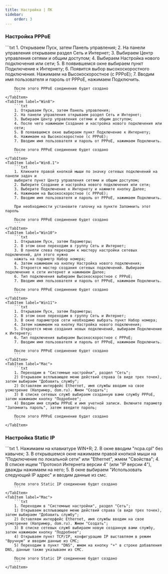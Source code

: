 ```yaml
---
title: Настройка | ПК
sidebar:
    order: 3
---
```



### Настройка PPPoE
<Tabs>
    <TabItem label="Win7">
        ```txt
        1. Открываем Пуск, затем Панель управления;
        2. На панели управления открываем раздел Сеть и Интернет;
        3. Выбираем Центр управления сетями и общим доступом;
        4. Выбираем Настройка нового подключения или сети;
        5. В появившемся окне выбираем пункт Подключение к Интернету;
        6. Появится выбор высокоскоростного подключения. Нажимаем на Высокоскоростное (с PPPoE);
        7. Вводим имя пользователя и пароль от PPPoE, нажимаем Подключить.

        После этого PPPoE соединение будет создано
        ```
    </TabItem>
    <TabItem label="Win8">
        ```txt
        1. Открываем Пуск, затем Панель управления;
        2. На панели управления открываем раздел Сеть и Интернет;
        3. Выбираем Центр управления сетями и общим доступом;
        4. После чего нажимаем Создание и настройка нового подключения или
        сети;
        5. В появившемся окне выбираем пункт Подключение к Интернету;
        6. Нажимаем на Высокоскоростное (с PPPoE);
        7. Вводим имя пользователя и пароль от PPPoE, нажимаем Подключить.

        После этого PPPoE соединение будет создано
        ```
    </TabItem>
    <TabItem label="Win8.1">
        ```txt
        1. Кликните правой кнопкой мыши по значку сетевых подключений на панели задач и
        выберите пункт Центр управления сетями и общим доступом;
        2. Выберите Создание и настройка нового подключения или сети;
        3. Выберите Подключение к Интернету и нажмите кнопку Далее;
        4. Нажимаем на Высокоскоростное (с PPPoE);
        7. Вводим имя пользователя и пароль от PPPoE, нажимаем Подключить.

        При необходимости установите галочку на пункте Запомнить этот пароль

        После этого PPPoE соединение будет создано
        ```
    </TabItem>
    <TabItem label="Win10">
        ```txt
        1. Открываем Пуск, затем Параметры;
        2. В этом окне переходим в группу Сеть и Интернет;
        3. В панели слева переходим к мастеру настройки сетевых подключений, для этого нужно
        нажать на параметр Набор номера;
        4. Затем нажимаем на кнопку Настройка нового подключения;
        5. Откроется мастер создания сетевых подключений. Выбираем подключение к сети интернет и нажимаем Далее;
        6. Тип подключения выбираем Высокоскоростное с РРРоЕ;
        7. Вводим имя пользователя и пароль от PPPoE, нажимаем Подключить.

        После этого PPPoE соединение будет создано
        ```
    </TabItem>
    <TabItem label="Win11">
        ```txt
        1. Открываем Пуск, затем Параметры;
        2. В этом окне переходим в группу Сеть и Интернет;
        3. В окне параметров сети необходимо выбрать пункт Набор номера;
        4. Затем нажимаем на кнопку Настройка нового подключения;
        5. Откроется меню создания новых подключений, выбираем Подключение к Интернету;
        6. Тип подключения выбираем Высокоскоростное с РРРоЕ;
        7. Вводим имя пользователя и пароль от PPPoE, нажимаем Подключить.

        После этого PPPoE соединение будет создано
        ```
    </TabItem>
    <TabItem label="Mac">
        ```txt
        1. Переходим в "Системные настройки", раздел "Сеть";
        2) Открываем всплывающее меню действий справа (в виде трех точек), затем выбираем "Добавить службу";
        2) Оставляем интерфейс Ethernet, имя службы вводим на свое усмотрение (Например, dom.ru). Жмем "Создать";
        3) В списке сетевых служб выбираем созданную вами службу PPPoE, затем нажимаем кнопку "Подробнее";
        4) Вводим имя службы PPPoE и имя учетной записи. Включите параметр "Запомнить пароль", затем введите пароль;

        После этого PPPoE соединение будет создано
        ```
    </TabItem>
</Tabs>

### Настройка Static IP
<Tabs>
    <TabItem label="Win">
        ```txt
        1. Нажимаем на клавиатуре WIN+R;
        2. В окне вводим "ncpa.cpl" без кавычек;
        3. В открывшемся окне нажимаем правой кнопкой мыши на "Подключение по локальной сети" или "Ethernet", жмем
        "Свойства";
        4. В списке ищем "Протокол Интернета версии 4" (или "IP версии 4"), дважды нажимаем на него;
        5. В окне выбираем "Использовать следующий IP адрес" и вводим данные из смс.

        После этого Static IP соединение будет создано
        ```
    </TabItem>
    <TabItem label="Mac">
        ```txt
        1. Переходим в "Системные настройки", раздел "Сеть";
        1) Открываем всплывающее меню действий справа (в виде трех точек), затем выбираем "Добавить службу";
        2) Оставляем интерфейс Ethernet, имя службы вводим на свое усмотрение (Например, dom.ru). Жмем "Создать";
        3) В списке сетевых служб выбираем новую созданную вами службу, затем нажимаем кнопку "Подробнее";
        4) Открываем пункт TCP/IP, конфигурацию IP выставляем в режим "Вручную" и вводим данные из СМС;
        5) Переходим в пункт "DNS", жмем на кнопку "+" в строке добавления DNS, данные также указываем из СМС.

        После этого Static IP соединение будет создано
        ```
    </TabItem>
</Tabs>

